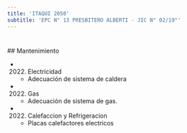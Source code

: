```yaml
---
title: 'ITAQUI 2050'
subtitle: 'EPC N° 13 PRESBITERO ALBERTI - JIC N° 02/19°'
---
```


#


 ## Mantenimiento

*  (2022) Electricidad 
    + Adecuación de sistema de caldera

*  (2022) Gas 
    + Adecuación de sistema de gas.

*  (2022) Calefaccion y Refrigeracion 
    + Placas calefactores electricos



